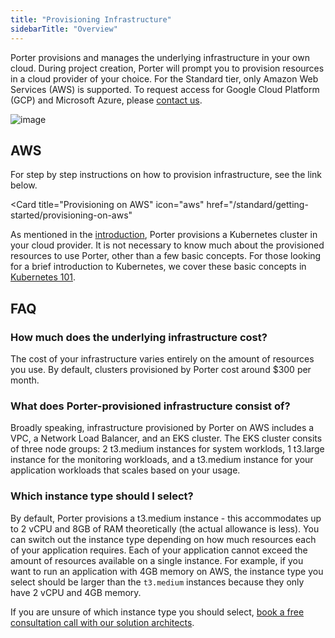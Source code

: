 ```yaml
---
title: "Provisioning Infrastructure"
sidebarTitle: "Overview"
---
```


Porter provisions and manages the underlying infrastructure in your own cloud. During project creation, Porter will prompt you to provision resources in a cloud provider of your choice. For the Standard tier, only Amazon Web Services (AWS) is supported.
To request access for Google Cloud Platform (GCP) and Microsoft Azure, please [contact us](https://cal.com/talk-to-porter/15min).

![image](/images/provisioning-infrastructure/cloud-selection.png)

## AWS

For step by step instructions on how to provision infrastructure, see the link below.

<Card
  title="Provisioning on AWS"
  icon="aws"
  href="/standard/getting-started/provisioning-on-aws"
></Card>

As mentioned in the [introduction](/introduction#relationship-with-kubernetes), Porter provisions a Kubernetes cluster in your cloud provider. It is not necessary to know much about the provisioned resources to use Porter, other than a few basic concepts. For those looking for a brief introduction to Kubernetes, we cover these basic concepts in [Kubernetes 101](/other/kubernetes-101).

## FAQ[](#faq "Direct link to heading")

### How much does the underlying infrastructure cost?[](#how-much-does-the-underlying-infrastructure-cost "Direct link to heading")

The cost of your infrastructure varies entirely on the amount of resources you use. By default, clusters provisioned by Porter cost around $300 per month.

### What does Porter-provisioned infrastructure consist of?

Broadly speaking, infrastructure provisioned by Porter on AWS includes a VPC, a Network Load Balancer, and an EKS cluster. The EKS cluster consits of three node groups: 2 t3.medium instances for system worklods, 1 t3.large instance for the monitoring workloads, and a t3.medium instance for your application workloads that scales based on your usage.

### Which instance type should I select?[](#which-instance-type-should-i-select "Direct link to heading")

By default, Porter provisions a t3.medium instance - this accommodates up to 2 vCPU and 8GB of RAM theoretically (the actual allowance is less). You can switch out the instance type depending on how much resources each of your application requires. Each of your application cannot exceed the amount of resources available on a single instance. For example, if you want to run an application with 4GB memory on AWS, the instance type you select should be larger than the `t3.medium` instances because they only have 2 vCPU and 4GB memory.

If you are unsure of which instance type you should select, [book a free consultation call with our solution architects](mailto:contact@porter.run).
